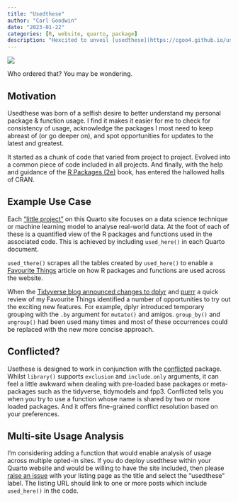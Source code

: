 ```yaml
---
title: "Usedthese"
author: "Carl Goodwin"
date: "2023-01-22"
categories: [R, website, quarto, package]
description: "Hexcited to unveil [usedthese](https://cgoo4.github.io/usedthese/index.html): an R package that tells you what you just did in case you can't recall!"
---
```


![](feature.gif){fig-alt="A hexagon standing on a blue-curtained stage holding up a CRAN badge. The hexagon contains 9 mini hexagons spelling usedthese."}

Who ordered that? You may be wondering.

## Motivation

Usedthese was born of a selfish desire to better understand my personal package & function usage. I find it makes it easier for me to check for consistency of usage, acknowledge the packages I most need to keep abreast of (or go deeper on), and spot opportunities for updates to the latest and greatest.

It started as a chunk of code that varied from project to project. Evolved into a common piece of code included in all projects. And finally, with the help and guidance of the [R Packages (2e)](https://r-pkgs.org) book, has entered the hallowed halls of CRAN.

## Example Use Case

Each ["little project"](https://www.quantumjitter.com/project/) on this Quarto site focuses on a data science technique or machine learning model to analyse real-world data. At the foot of each of these is a quantified view of the R packages and functions used in the associated code. This is achieved by including `used_here()` in each Quarto document.

`used_there()` scrapes all the tables created by `used_here()` to enable a [Favourite Things](https://www.quantumjitter.com/project/box/) article on how R packages and functions are used across the website.

When the [Tidyverse blog announced changes to dplyr](https://www.tidyverse.org/blog/2022/11/dplyr-1-1-0-is-coming-soon/) and [purrr](https://www.tidyverse.org/blog/2022/12/purrr-1-0-0/) a quick review of my Favourite Things identified a number of opportunities to try out the exciting new features. For example, dplyr introduced temporary grouping with the `.by` argument for `mutate()` and amigos. `group_by()` and `ungroup()` had been used many times and most of these occurrences could be replaced with the new more concise approach.

## Conflicted?

Usethese is designed to work in conjunction with the [conflicted](https://conflicted.r-lib.org) package. Whilst `library()` supports `exclusion` and `include.only` arguments, it can feel a little awkward when dealing with pre-loaded base packages or meta-packages such as the tidyverse, tidymodels and fpp3. Conflicted tells you when you try to use a function whose name is shared by two or more loaded packages. And it offers fine-grained conflict resolution based on your preferences.

## Multi-site Usage Analysis

I'm considering adding a function that would enable analysis of usage across multiple opted-in sites. If you do deploy usedthese within your Quarto website and would be willing to have the site included, then please [raise an issue](https://github.com/cgoo4/usedthese/issues) with your listing page as the title and select the "usedthese" label. The listing URL should link to one or more posts which include `used_here()` in the code.
